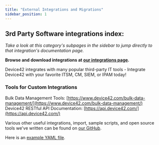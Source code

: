 ```yaml
---
title: "External Integrations and Migrations"
sidebar_position: 1
---
```


## 3rd Party Software integrations index:

_Take a look at this category's subpages in the sidebar to jump directly to that integration's documentation page._

**Browse and download integrations at [our integrations page](https://www.device42.com/integrations/).**

Device42 integrates with many popular third-party IT tools - Integrate Device42 with your favorite ITSM, CM, SIEM, or IPAM today!

### Tools for Custom Integrations

Bulk Data Management Tools: [https://www.device42.com/bulk-data-management/](https://www.device42.com/bulk-data-management/) Device42 RESTful API Documentation: [https://api.device42.com/](https://api.device42.com/)

Various other useful integrations, import, sample scripts, and open source tools we've written can be found on [our GitHub](https://github.com/device42).


Here is an [example YAML file](/assets/files/example.yaml).

